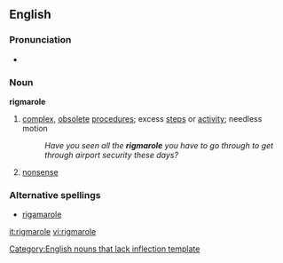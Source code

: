 ==English==
===Pronunciation===
*{{audio|en-us-rigmarole.ogg|Audio (US)}}

===Noun===
'''rigmarole'''
# [[complex]], [[obsolete]] [[procedure]]s; excess [[steps]] or [[activity]]; needless motion
#:''Have you seen all the '''rigmarole''' you have to go through to get through airport security these days?''
# [[nonsense]]

===Alternative spellings===
*[[rigamarole]]

[[Category:English nouns that lack inflection template]]

[[it:rigmarole]]
[[vi:rigmarole]]